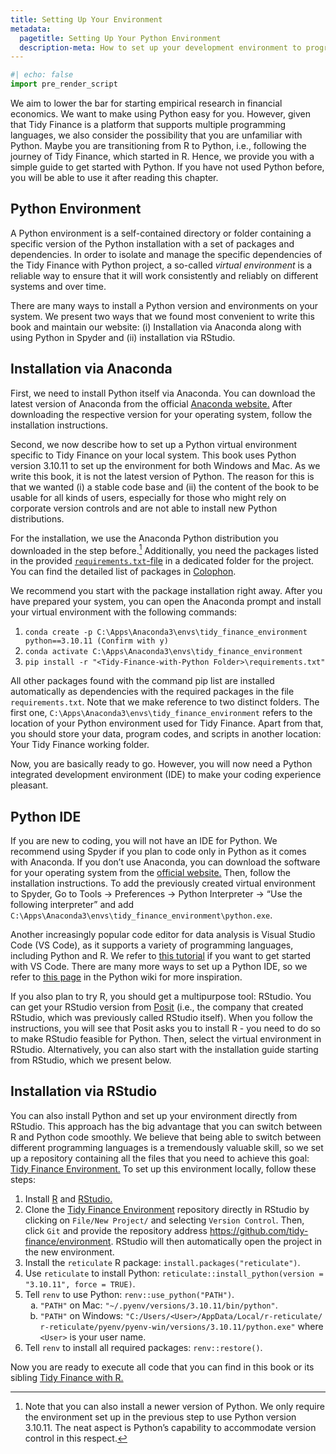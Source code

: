 ```yaml
---
title: Setting Up Your Environment
metadata:
  pagetitle: Setting Up Your Python Environment
  description-meta: How to set up your development environment to program with Python.  
---
```


```python
#| echo: false
import pre_render_script
```

We aim to lower the bar for starting empirical research in financial economics. We want to make using Python easy for you. However, given that Tidy Finance is a platform that supports multiple programming languages, we also consider the possibility that you are unfamiliar with Python. Maybe you are transitioning from R to Python, i.e., following the journey of Tidy Finance, which started in R. Hence, we provide you with a simple guide to get started with Python. If you have not used Python before, you will be able to use it after reading this chapter.

## Python Environment

A Python environment is a self-contained directory or folder containing a specific version of the Python installation with a set of packages and dependencies. In order to isolate and manage the specific dependencies of the Tidy Finance with Python project, a so-called *virtual environment* is a reliable way to ensure that it will work consistently and reliably on different systems and over time.\index{Virtual environment}

There are many ways to install a Python version and environments on your system. We present two ways that we found most convenient to write this book and maintain our website: (i) Installation via Anaconda along with using Python in Spyder and (ii) installation via RStudio. 

## Installation via Anaconda

First, we need to install Python itself via Anaconda. You can download the latest version of Anaconda from the official [Anaconda website.](https://www.anaconda.com/products/individual) After downloading the respective version for your operating system, follow the installation instructions.\index{Anaconda}

Second, we now describe how to set up a Python virtual environment specific to Tidy Finance on your local system. This book uses Python version 3.10.11 to set up the environment for both Windows and Mac. As we write this book, it is not the latest version of Python. The reason for this is that we wanted (i) a stable code base and (ii) the content of the book to be usable for all kinds of users, especially for those who might rely on corporate version controls and are not able to install new Python distributions. 

For the installation, we use the Anaconda Python distribution you downloaded in the step before.^[Note that you can also install a newer version of Python. We only require the environment set up in the previous step to use Python version 3.10.11. The neat aspect is Python's capability to accommodate version control in this respect.] Additionally, you need the packages listed in the provided [`requirements.txt`-file](https://github.com/tidy-finance/website/blob/main/requirements.txt) in a dedicated folder for the project. You can find the detailed list of packages in [Colophon](colophon.qmd).\index{Python version}

We recommend you start with the package installation right away. After you have prepared your system, you can open the Anaconda prompt and install your virtual environment with the following commands:

1. `conda create -p C:\Apps\Anaconda3\envs\tidy_finance_environment python==3.10.11 (Confirm with y)`
2. `conda activate C:\Apps\Anaconda3\envs\tidy_finance_environment`
3. `pip install -r "<Tidy-Finance-with-Python Folder>\requirements.txt"`

All other packages found with the command pip list are installed automatically as dependencies with the required packages in the file `requirements.txt`. Note that we make reference to two distinct folders. The first one, `C:\Apps\Anaconda3\envs\tidy_finance_environment` refers to the location of your Python environment used for Tidy Finance. Apart from that, you should store your data, program codes, and scripts in another location: Your Tidy Finance working folder.

Now, you are basically ready to go. However, you will now need a Python integrated development environment (IDE) to make your coding experience pleasant.

## Python IDE

If you are new to coding, you will not have an IDE for Python. We recommend using Spyder if you plan to code only in Python as it comes with Anaconda. If you don't use Anaconda, you can download the software for your operating system from the [official website.](https://www.spyder-ide.org/) Then, follow the installation instructions. To add the previously created virtual environment to Spyder, Go to Tools → Preferences → Python Interpreter → "Use the following interpreter" and add `C:\Apps\Anaconda3\envs\tidy_finance_environment\python.exe`.\index{Spyder}

Another increasingly popular code editor for data analysis is Visual Studio Code (VS Code), as it supports a variety of programming languages, including Python and R. We refer to [this tutorial](https://code.visualstudio.com/docs/python/python-tutorial) if you want to get started with VS Code. There are many more ways to set up a Python IDE, so we refer to [this page](https://wiki.python.org/moin/IntegratedDevelopmentEnvironments) in the Python wiki for more inspiration.\index{VS Code}

If you also plan to try R, you should get a multipurpose tool: RStudio. You can get your RStudio version from [Posit](https://posit.co/download/rstudio-desktop/) (i.e., the company that created RStudio, which was previously called RStudio itself). When you follow the instructions, you will see that Posit asks you to install R - you need to do so to make RStudio feasible for Python. Then, select the virtual environment in RStudio. Alternatively, you can also start with the installation guide starting from RStudio, which we present below.\index{RStudio}

## Installation via RStudio

You can also install Python and set up your environment directly from RStudio. This approach has the big advantage that you can switch between R and Python code smoothly. We believe that being able to switch between different programming languages is a tremendously valuable skill, so we set up a repository containing all the files that you need to achieve this goal: [Tidy Finance Environment.](https://github.com/tidy-finance/environment) To set up this environment locally, follow these steps:

1. Install [R](https://cran.r-project.org/) and [RStudio.](https://posit.co/download/rstudio-desktop/)
1. Clone the [Tidy Finance Environment](https://github.com/tidy-finance/environment) repository directly in RStudio by clicking on `File/New Project/` and selecting `Version Control`. Then, click `Git` and provide the repository address [https://github.com/tidy-finance/environment](https://github.com/tidy-finance/environment). RStudio will then automatically open the project in the new environment. 
1. Install the `reticulate` R package: `install.packages("reticulate")`.
1. Use `reticulate` to install Python: `reticulate::install_python(version = "3.10.11", force = TRUE)`.
1. Tell `renv` to use Python: `renv::use_python("PATH")`.
    a. `"PATH"` on Mac: `"~/.pyenv/versions/3.10.11/bin/python"`.
    b. `"PATH"` on Windows: `"C:/Users/<User>/AppData/Local/r-reticulate/ r-reticulate/pyenv/pyenv-win/versions/3.10.11/python.exe"` where `<User>` is your user name.
1. Tell `renv` to install all required packages: `renv::restore()`.

Now you are ready to execute all code that you can find in this book or its sibling [Tidy Finance with R.](https://www.tidy-finance.org/r/index.html)
